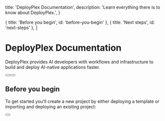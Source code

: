 
  title: 'DeployPlex Documentation',
  description:
    'Learn everything there is to know about DeployPlex.',
}

  { title: 'Before you begin', id: 'before-you-begin' },
    { title: 'Next steps', id: 'next-steps' },
]

<HeroPattern />

# DeployPlex Documentation
DeployPlex provides AI developers with workflows and infrastructure to build and deploy AI-native applications faster.

<div className="not-prose mb-16 mt-6 flex gap-3">
  <Button href="https://deployplex.com" arrow="right" children="Join the waitlist" />
  <Button href="/cli/getting-started" variant="outline" children="DeployPlex CLI" />
</div>

## Before you begin

To get started you’ll create a new project by either deploying a template or importing and deploying an existing project:

<div className="not-prose">
  <Button
    href="https://deployplex.com"
    variant="text"
    arrow="right"
    children="Join the waitlist"
  />
</div>

<NextSteps />
